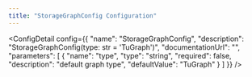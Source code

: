 ```yaml
---
title: "StorageGraphConfig Configuration"
---
```



<ConfigDetail config={{
  "name": "StorageGraphConfig",
  "description": "StorageGraphConfig(type: str = 'TuGraph')",
  "documentationUrl": "",
  "parameters": [
    {
      "name": "type",
      "type": "string",
      "required": false,
      "description": "default graph type",
      "defaultValue": "TuGraph"
    }
  ]
}} />

